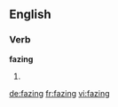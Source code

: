 
==English==

===Verb===
'''fazing'''

# {{present participle of|[[faze]]}}

[[de:fazing]]
[[fr:fazing]]
[[vi:fazing]]